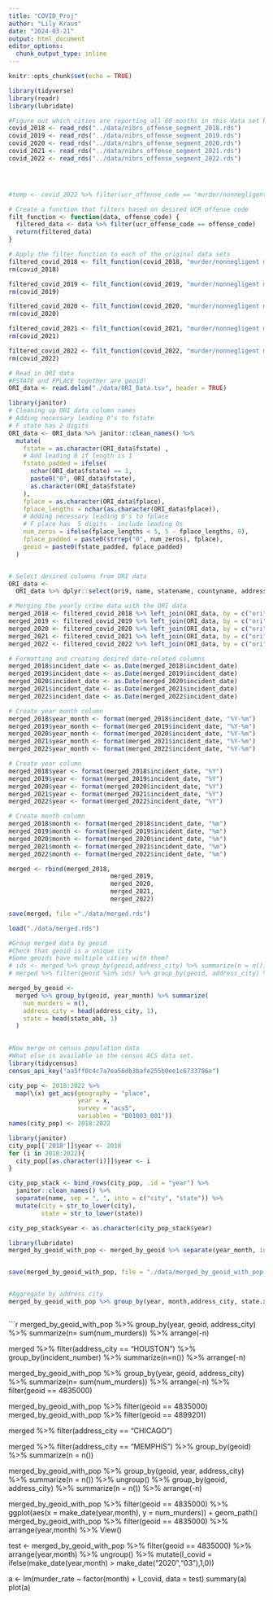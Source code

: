 ```yaml
---
title: "COVID_Proj"
author: "Lily Kraus"
date: "2024-03-21"
output: html_document
editor_options: 
  chunk_output_type: inline
---
```


```r
knitr::opts_chunk$set(echo = TRUE)
```

```r
library(tidyverse)
library(readr)
library(lubridate)

#Figure out which cities are reporting all 60 months in this data set by looking at was ANYTHING reported in a given month. 
covid_2018 <- read_rds("../data/nibrs_offense_segment_2018.rds")
covid_2019 <- read_rds("../data/nibrs_offense_segment_2019.rds")
covid_2020 <- read_rds("../data/nibrs_offense_segment_2020.rds")
covid_2021 <- read_rds("../data/nibrs_offense_segment_2021.rds")
covid_2022 <- read_rds("../data/nibrs_offense_segment_2022.rds")




#temp <- covid_2022 %>% filter(ucr_offense_code == "murder/nonnegligent manslaughter")

# Create a function that filters based on desired UCR offense code
filt_function <- function(data, offense_code) {
  filtered_data <- data %>% filter(ucr_offense_code == offense_code)
  return(filtered_data)
}

# Apply the filter function to each of the original data sets
filtered_covid_2018 <- filt_function(covid_2018, "murder/nonnegligent manslaughter")
rm(covid_2018)

filtered_covid_2019 <- filt_function(covid_2019, "murder/nonnegligent manslaughter")
rm(covid_2019)

filtered_covid_2020 <- filt_function(covid_2020, "murder/nonnegligent manslaughter")
rm(covid_2020)

filtered_covid_2021 <- filt_function(covid_2021, "murder/nonnegligent manslaughter")
rm(covid_2021)

filtered_covid_2022 <- filt_function(covid_2022, "murder/nonnegligent manslaughter")
rm(covid_2022)

# Read in ORI data
#FSTATE and FPLACE together are geoid!
ORI_data <- read.delim("./data/ORI_Data.tsv", header = TRUE)

library(janitor)
# Cleaning up ORI_data column names
# Adding necessary leading 0's to fstate
# F state has 2 digits
ORI_data <- ORI_data %>% janitor::clean_names() %>%
  mutate(
    fstate = as.character(ORI_data$fstate) ,
    # Add leading 0 if length is 1
    fstate_padded = ifelse(
      nchar(ORI_data$fstate) == 1,
      paste0("0", ORI_data$fstate),
      as.character(ORI_data$fstate)
    ),
    fplace = as.character(ORI_data$fplace),
    fplace_lengths = nchar(as.character(ORI_data$fplace)),
    # Adding necessary leading 0's to fplace
    # F place has  5 digits - include leading 0s
    num_zeros = ifelse(fplace_lengths < 5, 5 - fplace_lengths, 0),
    fplace_padded = paste0(strrep("0", num_zeros), fplace),
    geoid = paste0(fstate_padded, fplace_padded)
  )


# Select desired columns from ORI data
ORI_data <-
  ORI_data %>% dplyr::select(ori9, name, statename, countyname, address_city, fstate_padded, fplace_padded, geoid)

# Merging the yearly crime data with the ORI data
merged_2018 <- filtered_covid_2018 %>% left_join(ORI_data, by = c("ori" = "ori9"))
merged_2019 <- filtered_covid_2019 %>% left_join(ORI_data, by = c("ori" = "ori9"))
merged_2020 <- filtered_covid_2020 %>% left_join(ORI_data, by = c("ori" = "ori9"))
merged_2021 <- filtered_covid_2021 %>% left_join(ORI_data, by = c("ori" = "ori9"))
merged_2022 <- filtered_covid_2022 %>% left_join(ORI_data, by = c("ori" = "ori9"))

# Formatting and creating desired date-related columns
merged_2018$incident_date <- as.Date(merged_2018$incident_date)
merged_2019$incident_date <- as.Date(merged_2019$incident_date)
merged_2020$incident_date <- as.Date(merged_2020$incident_date)
merged_2021$incident_date <- as.Date(merged_2021$incident_date)
merged_2022$incident_date <- as.Date(merged_2022$incident_date)

# Create year month column
merged_2018$year_month <- format(merged_2018$incident_date, "%Y-%m")
merged_2019$year_month <- format(merged_2019$incident_date, "%Y-%m")
merged_2020$year_month <- format(merged_2020$incident_date, "%Y-%m")
merged_2021$year_month <- format(merged_2021$incident_date, "%Y-%m")
merged_2022$year_month <- format(merged_2022$incident_date, "%Y-%m")

# Create year column
merged_2018$year <- format(merged_2018$incident_date, "%Y")
merged_2019$year <- format(merged_2019$incident_date, "%Y")
merged_2020$year <- format(merged_2020$incident_date, "%Y")
merged_2021$year <- format(merged_2021$incident_date, "%Y")
merged_2022$year <- format(merged_2022$incident_date, "%Y")

# Create month column
merged_2018$month <- format(merged_2018$incident_date, "%m")
merged_2019$month <- format(merged_2019$incident_date, "%m")
merged_2020$month <- format(merged_2020$incident_date, "%m")
merged_2021$month <- format(merged_2021$incident_date, "%m")
merged_2022$month <- format(merged_2022$incident_date, "%m")

merged <- rbind(merged_2018,
                            merged_2019,
                            merged_2020,
                            merged_2021,
                            merged_2022)

save(merged, file ="./data/merged.rds")

load("./data/merged.rds")

#Group merged data by geoid
#Check that geoid is a unique city
#Some geoids have multiple cities with them?  
# ids <- merged %>% group_by(geoid,address_city) %>% summarize(n = n()) %>% ungroup() %>% group_by(geoid) %>% summarize(n = n()) %>% arrange(-n) %>% filter(n >1) %>% pull(geoid)
# merged %>% filter(geoid %in% ids) %>% group_by(geoid, address_city) %>% summarize(n = n())

merged_by_geoid <-
  merged %>% group_by(geoid, year_month) %>% summarize(
    num_murders = n(),
    address_city = head(address_city, 1),
    state = head(state_abb, 1)
  )

                                                    
#Now merge on census population data
#What else is available in the census ACS data set.  
library(tidycensus)
census_api_key("aa5ff0c4c7a7ea56db3bafe255b0ee1c6733786e")

city_pop <- 2018:2022 %>% 
  map(\(x) get_acs(geography = "place",
                   year = x,
                   survey = "acs5",
                   variables = "B01003_001"))
names(city_pop) <- 2018:2022

library(janitor)
city_pop[['2018']]$year <- 2018
for (i in 2018:2022){
  city_pop[[as.character(i)]]$year <- i
}

city_pop_stack <- bind_rows(city_pop, .id = "year") %>% 
  janitor::clean_names() %>% 
  separate(name, sep = ", ", into = c("city", "state")) %>% 
  mutate(city = str_to_lower(city),
         state = str_to_lower(state)) 

city_pop_stack$year <- as.character(city_pop_stack$year)

library(lubridate)
merged_by_geoid_with_pop <- merged_by_geoid %>% separate(year_month, into = c("year","month"), sep = "\\-") %>% left_join(city_pop_stack, by = c("geoid","year")) %>% mutate(murder_rate = 100000*num_murders/estimate)


save(merged_by_geoid_with_pop, file = "./data/merged_by_geoid_with_pop.rds")


#Aggregate by address city
merged_by_geoid_with_pop %>% group_by(year, month,address_city, state.x) %>% summarize(sum())



``` 


```r
merged_by_geoid_with_pop %>% group_by(year, geoid, address_city) %>% summarize(n= sum(num_murders)) %>% arrange(-n) 

merged %>% filter(address_city == "HOUSTON") %>% group_by(incident_number) %>% summarize(n=n())  %>% arrange(-n) 

merged_by_geoid_with_pop %>% group_by(year, geoid, address_city) %>% summarize(n= sum(num_murders)) %>% arrange(-n) %>% filter(geoid == 4835000)

merged_by_geoid_with_pop %>% filter(geoid == 4835000)
merged_by_geoid_with_pop %>% filter(geoid == 4899201)

merged %>% filter(address_city == "CHICAGO")

merged %>% filter(address_city == "MEMPHIS") %>% group_by(geoid) %>% summarize(n = n())

merged_by_geoid_with_pop %>% group_by(geoid, year, address_city) %>% summarize(n = n()) %>% ungroup() %>% group_by(geoid, address_city) %>% summarize(n = n()) %>% arrange(-n)

merged_by_geoid_with_pop %>% filter(geoid == 4835000) %>% ggplot(aes(x = make_date(year,month), y = num_murders)) + geom_path()
merged_by_geoid_with_pop %>% filter(geoid == 4835000) %>% arrange(year,month) %>% View()


test <- merged_by_geoid_with_pop %>% filter(geoid == 4835000) %>% arrange(year,month) %>% ungroup() %>% mutate(I_covid = ifelse(make_date(year,month) > make_date("2020","03"),1,0)) 

a <- lm(murder_rate ~ factor(month) + I_covid, data = test)
summary(a)
plot(a)
